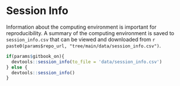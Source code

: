 
# Session Info {-}

Information about the computing environment is important for reproducibility. A summary of the computing environment 
is saved to `session_info.csv` that can be viewed and downloaded from `r paste0(params$repo_url, "tree/main/data/session_info.csv")`.

```r

if(params$gitbook_on){
  devtools::session_info(to_file = 'data/session_info.csv')
} else {
  devtools::session_info()
}

```
